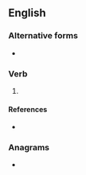 ==English==

===Alternative forms===
* {{l|en|dein}}

===Verb===
{{head|en|present participle}}

# {{present participle of|dee|lang=en|nocat=1}}

====References====
* {{R:Northeast Dialect 2005}}

===Anagrams===
* {{anagrams|en|a=deein|-diene|Eneid|I need ...|denie|diene}}